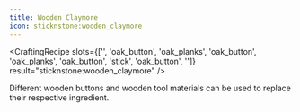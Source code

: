 ```yaml
---
title: Wooden Claymore
icon: sticknstone:wooden_claymore
---
```


<CraftingRecipe
slots={['', 'oak_button', 'oak_planks', 'oak_button', 'oak_planks', 'oak_button', 'stick', 'oak_button', '']}
result="sticknstone:wooden_claymore"
/>

Different wooden buttons and wooden tool materials can be used to replace their respective ingredient.